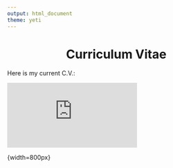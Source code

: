 ```yaml
---
output: html_document
theme: yeti
---
```

 <center>
  # Curriculum Vitae
  </center>
Here is my current C.V.:

<embed src="https://adampepi.github.io/docs/apepi_cv  2020-10-3.pdf" type="application/pdf" /> {width=800px}